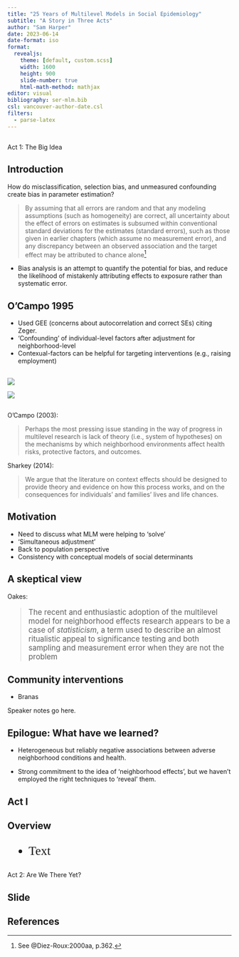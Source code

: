 ```yaml
---
title: "25 Years of Multilevel Models in Social Epidemiology"
subtitle: "A Story in Three Acts"
author: "Sam Harper"
date: 2023-06-14
date-format: iso
format: 
  revealjs:
    theme: [default, custom.scss]
    width: 1600
    height: 900
    slide-number: true
    html-math-method: mathjax
editor: visual
bibliography: ser-mlm.bib
csl: vancouver-author-date.csl
filters:
  - parse-latex
---
```


##  {.center background-image="/images/green.jpg"}

[Act 1: The Big Idea]{.act}

## Introduction

How do misclassification, selection bias, and unmeasured confounding create bias in parameter estimation?

::: incremental
> By assuming that all errors are random and that any modeling assumptions (such as homogeneity) are correct, all uncertainty about the effect of errors on estimates is subsumed within conventional standard deviations for the estimates (standard errors), such as those given in earlier chapters (which assume no measurement error), and any discrepancy between an observed association and the target effect may be attributed to chance alone[^1]

-   Bias analysis is an attempt to quantify the potential for bias, and reduce the likelihood of mistakenly attributing effects to exposure rather than systematic error.
:::

[^1]: See @Diez-Roux:2000aa, p.362.

## O'Campo 1995
- Used GEE (concerns about autocorrelation and correct SEs) citing Zeger.
- 'Confounding' of individual-level factors after adjustment for neighborhood-level
- Contexual-factors can be helpful for targeting interventions (e.g., raising employment)

## 

::: {.r-stack}
![](images/cm-kaplan-2000.png)

![](images/cm-diderichsen-2001.png)
:::

##
O'Campo (2003):

> Perhaps the most pressing issue standing in the way of progress in multilevel research is lack of theory (i.e., system of hypotheses) on the mechanisms by which neighborhood environments affect health risks, protective factors, and outcomes.

Sharkey (2014):

> We argue that the literature on context effects should be designed to provide theory and evidence on how this process works, and on the consequences for individuals’ and families’ lives and life chances.


## Motivation

- Need to discuss what MLM were helping to 'solve'
- 'Simultaneous adjustment'
- Back to population perspective
- Consistency with conceptual models of social determinants

## A skeptical view

Oakes:

::: {style="font-size: larger;"}
> The recent and enthusiastic adoption of the multilevel model for neighborhood effects research appears to be a case of *statisticism*, a term used to describe an almost ritualistic appeal to significance testing and both sampling and measurement error when they are not the problem
:::

## Community interventions

-   Branas

::: {.notes}
Speaker notes go here.
:::

## Epilogue: What have we learned?

-   Heterogeneous but reliably negative associations between adverse neighborhood conditions and health.

- Strong commitment to the idea of 'neighborhood effects', but we haven't employed the right techniques to 'reveal' them.

## Act I {.h2center .center background-image="/images/green.jpg"}

## Overview {.h2center}

::: {style="font-family: Allura; font-size: 200%;"}
-   Text
:::

##  {.center background-image="/images/green.jpg"}

[Act 2: Are We There Yet?]{.act}

## Slide {.center}

## References
